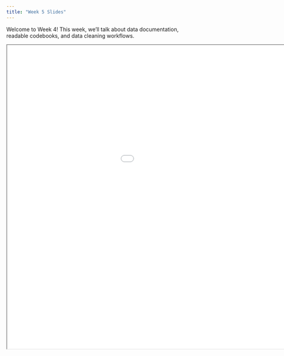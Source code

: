 ```yaml
---
title: "Week 5 Slides"
---
```


Welcome to Week 4! This week, we'll talk about data documentation, readable codebooks, and data cleaning workflows.

<div>

```{=html}
<iframe class="slide-deck" src="/slides/05-week5-slides-code.html" width="1200" height="800"></iframe>
```

</div>
